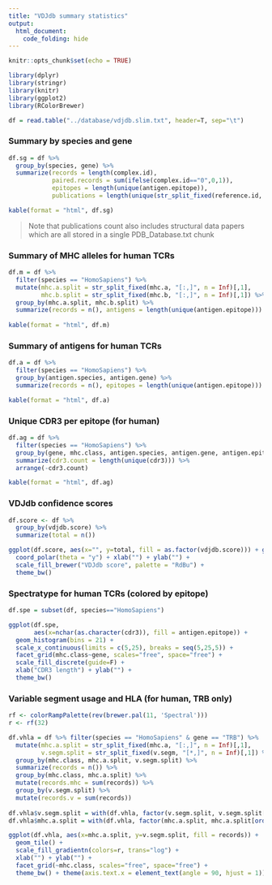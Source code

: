 ```yaml
---
title: "VDJdb summary statistics"
output: 
  html_document:
    code_folding: hide
---
```


```r
knitr::opts_chunk$set(echo = TRUE)
```

```r
library(dplyr)
library(stringr)
library(knitr)
library(ggplot2)
library(RColorBrewer)

df = read.table("../database/vdjdb.slim.txt", header=T, sep="\t")
```

### Summary by species and gene

```r
df.sg = df %>% 
  group_by(species, gene) %>%
  summarize(records = length(complex.id), 
            paired.records = sum(ifelse(complex.id=="0",0,1)),
            epitopes = length(unique(antigen.epitope)),
            publications = length(unique(str_split_fixed(reference.id, ",", n = Inf)[,1])))

kable(format = "html", df.sg)
```

> Note that publications count also includes structural data papers which are all stored in a single PDB_Database.txt chunk

### Summary of MHC alleles for human TCRs

```r
df.m = df %>% 
  filter(species == "HomoSapiens") %>%
  mutate(mhc.a.split = str_split_fixed(mhc.a, "[:,]", n = Inf)[,1],
         mhc.b.split = str_split_fixed(mhc.b, "[:,]", n = Inf)[,1]) %>%
  group_by(mhc.a.split, mhc.b.split) %>%
  summarize(records = n(), antigens = length(unique(antigen.epitope)))
  
kable(format = "html", df.m)
```

### Summary of antigens for human TCRs

```r
df.a = df %>% 
  filter(species == "HomoSapiens") %>%
  group_by(antigen.species, antigen.gene) %>%
  summarize(records = n(), epitopes = length(unique(antigen.epitope)))

kable(format = "html", df.a)
```

### Unique CDR3 per epitope (for human)

```r
df.ag = df %>%
  filter(species == "HomoSapiens") %>%
  group_by(gene, mhc.class, antigen.species, antigen.gene, antigen.epitope) %>%
  summarize(cdr3.count = length(unique(cdr3))) %>%
  arrange(-cdr3.count)

kable(format = "html", df.ag)
```

### VDJdb confidence scores

```r
df.score <- df %>%
  group_by(vdjdb.score) %>%
  summarize(total = n())

ggplot(df.score, aes(x="", y=total, fill = as.factor(vdjdb.score))) + geom_bar(stat = "identity") + 
  coord_polar(theta = "y") + xlab("") + ylab("") +
  scale_fill_brewer("VDJdb score", palette = "RdBu") + 
  theme_bw()
```

### Spectratype for human TCRs (colored by epitope)

```r
df.spe = subset(df, species=="HomoSapiens")

ggplot(df.spe, 
       aes(x=nchar(as.character(cdr3)), fill = antigen.epitope)) + 
  geom_histogram(bins = 21) + 
  scale_x_continuous(limits = c(5,25), breaks = seq(5,25,5)) + 
  facet_grid(mhc.class~gene, scales="free", space="free") + 
  scale_fill_discrete(guide=F) +
  xlab("CDR3 length") + ylab("") +
  theme_bw()
```

### Variable segment usage and HLA (for human, TRB only)

```r
rf <- colorRampPalette(rev(brewer.pal(11, 'Spectral')))
r <- rf(32)

df.vhla = df %>% filter(species == "HomoSapiens" & gene == "TRB") %>%
  mutate(mhc.a.split = str_split_fixed(mhc.a, "[:,]", n = Inf)[,1],
         v.segm.split = str_split_fixed(v.segm, "[*,]", n = Inf)[,1]) %>%
  group_by(mhc.class, mhc.a.split, v.segm.split) %>%
  summarize(records = n()) %>%
  group_by(mhc.class, mhc.a.split) %>%
  mutate(records.mhc = sum(records)) %>%
  group_by(v.segm.split) %>%
  mutate(records.v = sum(records))
  
df.vhla$v.segm.split = with(df.vhla, factor(v.segm.split, v.segm.split[order(records.v)]))
df.vhla$mhc.a.split = with(df.vhla, factor(mhc.a.split, mhc.a.split[order(records.mhc)]))

ggplot(df.vhla, aes(x=mhc.a.split, y=v.segm.split, fill = records)) +
  geom_tile() +
  scale_fill_gradientn(colors=r, trans="log") +
  xlab("") + ylab("") +
  facet_grid(~mhc.class, scales="free", space="free") +
  theme_bw() + theme(axis.text.x = element_text(angle = 90, hjust = 1))
```